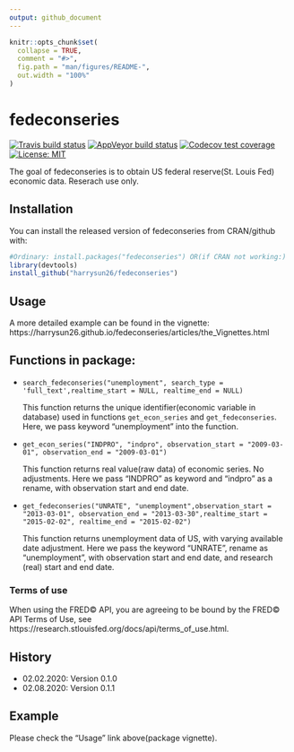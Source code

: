 ```yaml
---
output: github_document
---
```


<!-- README.md is generated from README.Rmd. Please edit that file -->

```r
knitr::opts_chunk$set(
  collapse = TRUE,
  comment = "#>",
  fig.path = "man/figures/README-",
  out.width = "100%"
)
```

# fedeconseries

<!-- badges: start -->
[![Travis build status](https://travis-ci.org/harrysun26/fedeconseries.svg?branch=master)](https://travis-ci.org/harrysun26/fedeconseries)
[![AppVeyor build status](https://ci.appveyor.com/api/projects/status/github/harrysun26/fedeconseries?branch=master&svg=true)](https://ci.appveyor.com/project/harrysun26/fedeconseries)
[![Codecov test coverage](https://codecov.io/gh/harrysun26/fedeconseries/branch/master/graph/badge.svg)](https://codecov.io/gh/harrysun26/fedeconseries?branch=master)
[![License: MIT](https://img.shields.io/badge/License-MIT-yellow.svg)](https://opensource.org/licenses/MIT)
<!-- badges: end -->

The goal of fedeconseries is to obtain US federal reserve(St. Louis Fed) economic data.  Reserach use only.

## Installation

You can install the released version of fedeconseries from CRAN/github with:

```r
#Ordinary: install.packages("fedeconseries") OR(if CRAN not working:)
library(devtools)
install_github("harrysun26/fedeconseries")
```

## Usage
A more detailed example can be found in the vignette: https://harrysun26.github.io/fedeconseries/articles/the_Vignettes.html


## Functions in package:

* 
`search_fedeconseries("unemployment", search_type = 'full_text',realtime_start = NULL, realtime_end = NULL)`

  This function returns the unique identifier(economic variable in database) used in functions `get_econ_series` and `get_fedeconseries`. Here, we pass keyword "unemployment" into the function. 

*
  `get_econ_series("INDPRO", "indpro", observation_start = "2009-03-01", observation_end = "2009-03-01")`

  This function returns real value(raw data) of economic series.  No adjustments. Here we pass "INDPRO" as keyword and "indpro" as a rename, with observation start and end date. 

*                   
`get_fedeconseries("UNRATE", "unemployment",observation_start = "2013-03-01", observation_end = "2013-03-30",realtime_start = "2015-02-02", realtime_end = "2015-02-02")`
                  
  This function returns unemployment data of US, with varying available date adjustment. Here we pass the keyword "UNRATE", rename as "unemployment", with observation start and end date, and research (real) start and end date. 


### Terms of use

When using the FRED&copy; API, you are agreeing to be bound by the FRED&copy; API Terms of Use, see https://research.stlouisfed.org/docs/api/terms_of_use.html.

## History
- 02.02.2020: Version 0.1.0
- 02.08.2020: Version 0.1.1 

## Example

Please check the "Usage" link above(package vignette).

